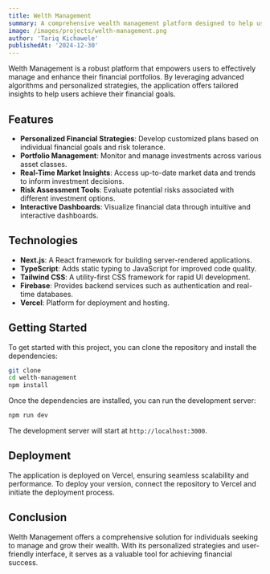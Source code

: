 ```yaml
---
title: Welth Management
summary: A comprehensive wealth management platform designed to help users manage and grow their financial portfolios through personalized strategies and insights.
image: /images/projects/welth-management.png
author: 'Tariq Kichawele'
publishedAt: '2024-12-30'
---
```


Welth Management is a robust platform that empowers users to effectively manage and enhance their financial portfolios. By leveraging advanced algorithms and personalized strategies, the application offers tailored insights to help users achieve their financial goals.

## Features

- **Personalized Financial Strategies**: Develop customized plans based on individual financial goals and risk tolerance.  
- **Portfolio Management**: Monitor and manage investments across various asset classes.  
- **Real-Time Market Insights**: Access up-to-date market data and trends to inform investment decisions.  
- **Risk Assessment Tools**: Evaluate potential risks associated with different investment options.  
- **Interactive Dashboards**: Visualize financial data through intuitive and interactive dashboards.  

## Technologies

- **Next.js**: A React framework for building server-rendered applications.  
- **TypeScript**: Adds static typing to JavaScript for improved code quality.  
- **Tailwind CSS**: A utility-first CSS framework for rapid UI development.  
- **Firebase**: Provides backend services such as authentication and real-time databases.  
- **Vercel**: Platform for deployment and hosting.  

## Getting Started

To get started with this project, you can clone the repository and install the
dependencies:

```bash
git clone
cd welth-management
npm install
```

Once the dependencies are installed, you can run the development server:

```bash
npm run dev
```

The development server will start at `http://localhost:3000`.

## Deployment

The application is deployed on Vercel, ensuring seamless scalability and performance. To deploy your version, connect the repository to Vercel and initiate the deployment process.

## Conclusion

Welth Management offers a comprehensive solution for individuals seeking to manage and grow their wealth. 
With its personalized strategies and user-friendly interface, it serves as a valuable tool for achieving financial success.